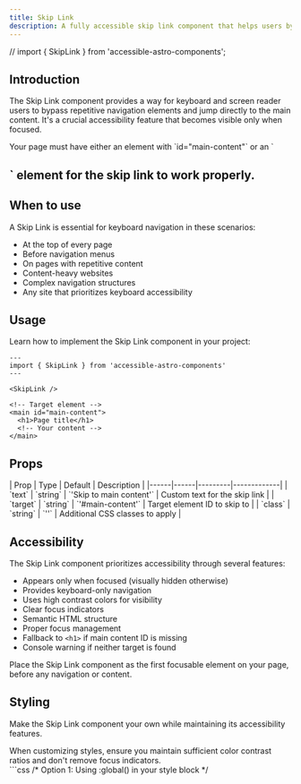 ```yaml
---
title: Skip Link
description: A fully accessible skip link component that helps users bypass repetitive content and navigate directly to the main content.
---
```


// import { SkipLink } from 'accessible-astro-components';

## Introduction

The Skip Link component provides a way for keyboard and screen reader users to bypass repetitive navigation elements and jump directly to the main content. It's a crucial accessibility feature that becomes visible only when focused.

<Aside type="caution" title="Required markup">
  Your page must have either an element with `id="main-content"` or an `<h1>` element for the skip link to work properly.
</Aside>

## When to use

A Skip Link is essential for keyboard navigation in these scenarios:

- At the top of every page
- Before navigation menus
- On pages with repetitive content
- Content-heavy websites
- Complex navigation structures
- Any site that prioritizes keyboard accessibility

## Usage

Learn how to implement the Skip Link component in your project:

```astro
---
import { SkipLink } from 'accessible-astro-components'
---

<SkipLink />

<!-- Target element -->
<main id="main-content">
  <h1>Page title</h1>
  <!-- Your content -->
</main>
```

## Props

<div class="props-wrapper">
| Prop | Type | Default | Description |
|------|------|---------|-------------|
| `text` | `string` | `'Skip to main content'` | Custom text for the skip link |
| `target` | `string` | `'#main-content'` | Target element ID to skip to |
| `class` | `string` | `''` | Additional CSS classes to apply |
</div>

## Accessibility

The Skip Link component prioritizes accessibility through several features:

- Appears only when focused (visually hidden otherwise)
- Provides keyboard-only navigation
- Uses high contrast colors for visibility
- Clear focus indicators
- Semantic HTML structure
- Proper focus management
- Fallback to `<h1>` if main content ID is missing
- Console warning if neither target is found

<Aside type="tip" title="Best practice">
  Place the Skip Link component as the first focusable element on your page, before any navigation or content.
</Aside>

## Styling

Make the Skip Link component your own while maintaining its accessibility features.

<Aside type="caution" title="Accessibility considerations">
  When customizing styles, ensure you maintain sufficient color contrast ratios and don't remove focus indicators.
</Aside>

<Tabs>
  <TabItem label="Custom CSS">
    ```css
    /* Option 1: Using :global() in your style block */
    <style>
      :global(.skip-link a) {
        position: absolute;
        z-index: 9999;
        inset-block-start: -100vh;
        inset-inline-start: 0;
        padding-block: 1rem;
        padding-inline: 3.25rem;
        border-end-end-radius: 0.5rem;
        background: light-dark(hsl(0 0% 100%), hsl(215 25% 15%));
        color: light-dark(hsl(215 25% 27%), hsl(215 25% 89%));
      }

      :global(.skip-link a:hover),
      :global(.skip-link a:focus-visible) {
        inset-block-start: 0;
        outline: 2px solid currentColor;
        outline-offset: 4px;
      }
    </style>

    /* Option 2: Using is:global on the style tag */
    <style is:global>
      .skip-link a {
        position: absolute;
        z-index: 9999;
        inset-block-start: -100vh;
        inset-inline-start: 0;
        padding-block: 1rem;
        padding-inline: 3.25rem;
        border-end-end-radius: 0.5rem;
        background: light-dark(hsl(0 0% 100%), hsl(215 25% 15%));
        color: light-dark(hsl(215 25% 27%), hsl(215 25% 89%));
      }

      .skip-link a:hover,
      .skip-link a:focus-visible {
        inset-block-start: 0;
        outline: 2px solid currentColor;
        outline-offset: 4px;
      }
    </style>
    ```
  </TabItem>
  <TabItem label="Tailwind Classes">
    ```astro
    <SkipLink 
      class="absolute z-50 -top-full left-0 p-4 bg-white dark:bg-gray-800 text-gray-900 dark:text-gray-100 focus:top-0 focus:outline-none focus:ring-2 focus:ring-offset-2"
    />
    ```
  </TabItem>
</Tabs>

<Aside type="note" title="Style scoping">
  Astro components use scoped styles by default. To override component styles, you'll need to use either `:global()` selectors or the `is:global` directive on your style tag.
</Aside>

## Interactive example

See the Skip Link component in action:

<Aside type="note" title="Demo note">
  The styles for this component are changed so it's visible on the page, this is purely for demonstration purposes. Normally, it's hidden and appears on the top left corner of the page when focused.
</Aside>

<div class="not-content">
  <SkipLink />
</div>


